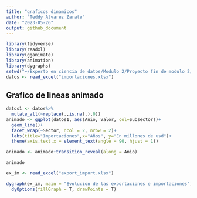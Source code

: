 ---
title: "graficos dinamicos"
author: "Teddy Alvarez Zarate"
date: "2023-05-26"
output: github_document
---

```{r }
library(tidyverse)
library(readxl)
library(gganimate)
library(animation)
library(dygraphs)
setwd("~/Experto en ciencia de datos/Modulo 2/Proyecto fin de modulo 2/Graficos dinamicos")
datos <- read_excel("importaciones.xlsx")
```

## Grafico de lineas animado


```{r pressure, echo=FALSE}
datos1 <- datos%>%
  mutate_all(~replace(.,is.na(.),0))
animado <- ggplot(datos1, aes(Anio, Valor, col=Subsector))+
  geom_line()+
  facet_wrap(~Sector, ncol = 2, nrow = 2)+
  labs(title="Importaciones",x="Años", y="En millones de usd")+
  theme(axis.text.x = element_text(angle = 90, hjust = 1))

animado <- animado+transition_reveal(along = Anio)

animado
```

```{r}
ex_im <- read_excel("export_import.xlsx")

dygraph(ex_im, main = "Evolucion de las exportaciones e importaciones")%>%
  dyOptions(fillGraph = T, drawPoints = T)
```

